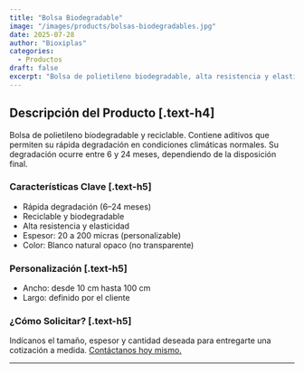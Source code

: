 ```yaml
---
title: "Bolsa Biodegradable"
image: "/images/products/bolsas-biodegradables.jpg"
date: 2025-07-28
author: "Bioxiplas"
categories:
  - Productos
draft: false
excerpt: "Bolsa de polietileno biodegradable, alta resistencia y elasticidad. Espesor: 20–200 micras."
---
```


## Descripción del Producto [.text-h4]

Bolsa de polietileno biodegradable y reciclable. Contiene aditivos que permiten su rápida degradación en condiciones climáticas normales. Su degradación ocurre entre 6 y 24 meses, dependiendo de la disposición final.

### Características Clave [.text-h5]

- Rápida degradación (6–24 meses)  
- Reciclable y biodegradable  
- Alta resistencia y elasticidad  
- Espesor: 20 a 200 micras (personalizable)  
- Color: Blanco natural opaco (no transparente)

### Personalización [.text-h5]

- Ancho: desde 10 cm hasta 100 cm  
- Largo: definido por el cliente

### ¿Cómo Solicitar? [.text-h5]

Indícanos el tamaño, espesor y cantidad deseada para entregarte una cotización a medida. <u>Contáctanos hoy mismo.</u>

---
